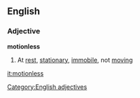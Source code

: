 ==English==
===Adjective===
'''motionless'''
#At [[rest]], [[stationary]], [[immobile]], not [[moving]]
[[Category:English adjectives]]

[[it:motionless]]